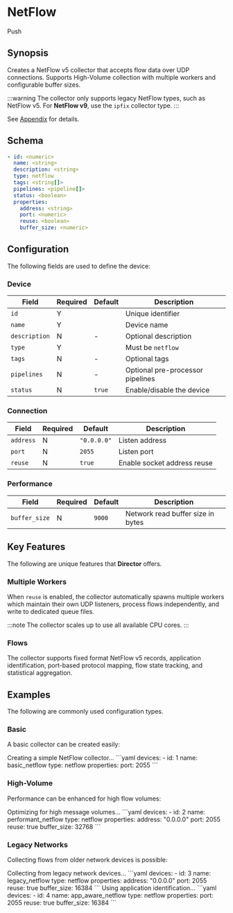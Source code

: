 
# NetFlow

<span className="theme-doc-version-badge badge badge--secondary">Push</span>

## Synopsis

Creates a NetFlow v5 collector that accepts flow data over UDP connections. Supports High-Volume collection with multiple workers and configurable buffer sizes. 

:::warning
The collector only supports legacy NetFlow types, such as NetFlow v5. For **NetFlow v9**, use the `ipfix` collector type.
:::

See [Appendix](/appendix.mdx#netflow) for details.

## Schema

```yaml
- id: <numeric>
  name: <string>
  description: <string>
  type: netflow
  tags: <string[]>
  pipelines: <pipeline[]>
  status: <boolean>
  properties:
    address: <string>
    port: <numeric>
    reuse: <boolean>
    buffer_size: <numeric>
```

## Configuration

The following fields are used to define the device:

### Device

|Field|Required|Default|Description|
|---|---|---|---|
|`id`|Y||Unique identifier|
|`name`|Y||Device name|
|`description`|N|-|Optional description|
|`type`|Y||Must be `netflow`|
|`tags`|N|-|Optional tags|
|`pipelines`|N|-|Optional pre-processor pipelines|
|`status`|N|`true`|Enable/disable the device|

### Connection

|Field|Required|Default|Description|
|---|---|---|---|
|`address`|N|`"0.0.0.0"`|Listen address|
|`port`|N|`2055`|Listen port|
|`reuse`|N|`true`|Enable socket address reuse|

### Performance

|Field|Required|Default|Description|
|---|---|---|---|
|`buffer_size`|N|`9000`|Network read buffer size in bytes|

## Key Features

The following are unique features that **Director** offers.

### Multiple Workers

When `reuse` is enabled, the collector automatically spawns multiple workers which maintain their own UDP listeners, process flows independently, and write to dedicated queue files.

:::note
The collector scales up to use all available CPU cores.
:::

### Flows

The collector supports fixed format NetFlow v5 records, application identification, port-based protocol mapping, flow state tracking, and statistical aggregation.

## Examples

The following are commonly used configuration types.

### Basic

A basic collector can be created easily:

<ExampleGrid>
  <CommentCol>
    Creating a simple NetFlow collector...
  </CommentCol>
  <CodeCol>
    ```yaml
    devices:
      - id: 1
        name: basic_netflow
        type: netflow
        properties:
          port: 2055
    ```
  </CodeCol>
</ExampleGrid>

### High-Volume

Performance can be enhanced for high flow volumes:

<ExampleGrid>
  <CommentCol>
    Optimizing for high message volumes...
  </CommentCol>
  <CodeCol>
    ```yaml
    devices:
      - id: 2
        name: performant_netflow
        type: netflow
        properties:
          address: "0.0.0.0"
          port: 2055
          reuse: true
          buffer_size: 32768
    ```
  </CodeCol>
</ExampleGrid>

### Legacy Networks

Collecting flows from older network devices is possible:

<ExampleGrid>
  <CommentCol>
    Collecting from legacy network devices...
  </CommentCol>
  <CodeCol>
    ```yaml
    devices:
      - id: 3
        name: legacy_netflow
        type: netflow
        properties:
          address: "0.0.0.0"
          port: 2055
          reuse: true
          buffer_size: 16384
    ```
  </CodeCol>
</ExampleGrid>

<AppProtocols />

<ExampleGrid>
  <CommentCol>
    Using application identification...
  </CommentCol>
  <CodeCol>
    ```yaml
    devices:
      - id: 4
        name: app_aware_netflow
        type: netflow
        properties:
          port: 2055
          reuse: true
          buffer_size: 16384
    ```
  </CodeCol>
</ExampleGrid>
